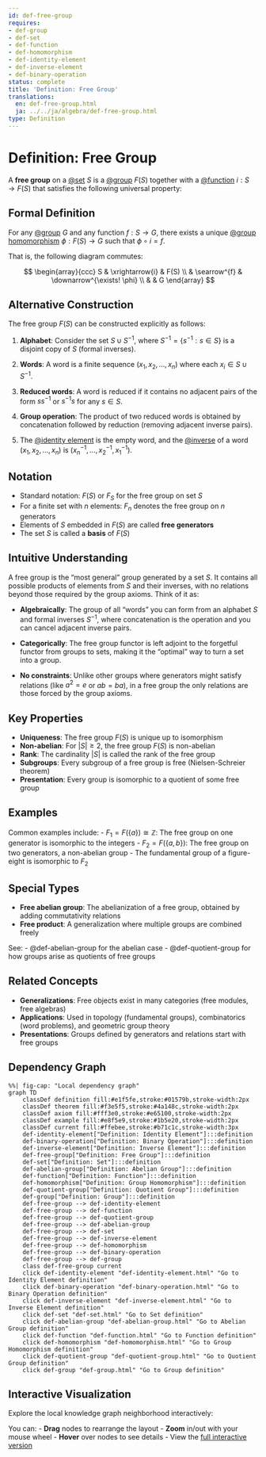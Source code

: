 ```yaml
---
id: def-free-group
requires:
- def-group
- def-set
- def-function
- def-homomorphism
- def-identity-element
- def-inverse-element
- def-binary-operation
status: complete
title: 'Definition: Free Group'
translations:
  en: def-free-group.html
  ja: ../../ja/algebra/def-free-group.html
type: Definition
---
```


# Definition: Free Group {#def-free-group}

A **free group** on a [@set](../logic-set-theory/def-set.qmd) $S$ is a [@group](def-group.qmd) $F(S)$ together with a [@function](../logic-set-theory/def-function.qmd) $i: S \to F(S)$ that satisfies the following universal property:

## Formal Definition

For any [@group](def-group.qmd) $G$ and any function $f: S \to G$, there exists a unique [@group homomorphism](def-homomorphism.qmd) $\phi: F(S) \to G$ such that $\phi \circ i = f$.

That is, the following diagram commutes:

$$
\begin{array}{ccc}
S & \xrightarrow{i} & F(S) \\
& \searrow^{f} & \downarrow^{\exists! \phi} \\
& & G
\end{array}
$$

## Alternative Construction

The free group $F(S)$ can be constructed explicitly as follows:

1. **Alphabet**: Consider the set $S \cup S^{-1}$, where $S^{-1} = \{s^{-1} : s \in S\}$ is a disjoint copy of $S$ (formal inverses).

2. **Words**: A word is a finite sequence $(x_1, x_2, \ldots, x_n)$ where each $x_i \in S \cup S^{-1}$.

3. **Reduced words**: A word is reduced if it contains no adjacent pairs of the form $ss^{-1}$ or $s^{-1}s$ for any $s \in S$.

4. **Group operation**: The product of two reduced words is obtained by concatenation followed by reduction (removing adjacent inverse pairs).

5. The [@identity element](def-identity-element.qmd) is the empty word, and the [@inverse](def-inverse-element.qmd) of a word $(x_1, x_2, \ldots, x_n)$ is $(x_n^{-1}, \ldots, x_2^{-1}, x_1^{-1})$.

## Notation

- Standard notation: $F(S)$ or $F_S$ for the free group on set $S$
- For a finite set with $n$ elements: $F_n$ denotes the free group on $n$ generators
- Elements of $S$ embedded in $F(S)$ are called **free generators**
- The set $S$ is called a **basis** of $F(S)$

## Intuitive Understanding

A free group is the "most general" group generated by a set $S$. It contains all possible products of elements from $S$ and their inverses, with no relations beyond those required by the group axioms. Think of it as:

- **Algebraically**: The group of all "words" you can form from an alphabet $S$ and formal inverses $S^{-1}$, where concatenation is the operation and you can cancel adjacent inverse pairs.

- **Categorically**: The free group functor is left adjoint to the forgetful functor from groups to sets, making it the "optimal" way to turn a set into a group.

- **No constraints**: Unlike other groups where generators might satisfy relations (like $a^2 = e$ or $ab = ba$), in a free group the only relations are those forced by the group axioms.

## Key Properties

- **Uniqueness**: The free group $F(S)$ is unique up to isomorphism
- **Non-abelian**: For $|S| \geq 2$, the free group $F(S)$ is non-abelian
- **Rank**: The cardinality $|S|$ is called the rank of the free group
- **Subgroups**: Every subgroup of a free group is free (Nielsen-Schreier theorem)
- **Presentation**: Every group is isomorphic to a quotient of some free group

## Examples

Common examples include:
- $F_1 = F(\{a\}) \cong \mathbb{Z}$: The free group on one generator is isomorphic to the integers
- $F_2 = F(\{a, b\})$: The free group on two generators, a non-abelian group
- The fundamental group of a figure-eight is isomorphic to $F_2$

## Special Types

- **Free abelian group**: The abelianization of a free group, obtained by adding commutativity relations
- **Free product**: A generalization where multiple groups are combined freely

See:
- @def-abelian-group for the abelian case
- @def-quotient-group for how groups arise as quotients of free groups

## Related Concepts

- **Generalizations**: Free objects exist in many categories (free modules, free algebras)
- **Applications**: Used in topology (fundamental groups), combinatorics (word problems), and geometric group theory
- **Presentations**: Groups defined by generators and relations start with free groups

## Dependency Graph

```mermaid
%%| fig-cap: "Local dependency graph"
graph TD
    classDef definition fill:#e1f5fe,stroke:#01579b,stroke-width:2px
    classDef theorem fill:#f3e5f5,stroke:#4a148c,stroke-width:2px
    classDef axiom fill:#fff3e0,stroke:#e65100,stroke-width:2px
    classDef example fill:#e8f5e9,stroke:#1b5e20,stroke-width:2px
    classDef current fill:#ffebee,stroke:#b71c1c,stroke-width:3px
    def-identity-element["Definition: Identity Element"]:::definition
    def-binary-operation["Definition: Binary Operation"]:::definition
    def-inverse-element["Definition: Inverse Element"]:::definition
    def-free-group["Definition: Free Group"]:::definition
    def-set["Definition: Set"]:::definition
    def-abelian-group["Definition: Abelian Group"]:::definition
    def-function["Definition: Function"]:::definition
    def-homomorphism["Definition: Group Homomorphism"]:::definition
    def-quotient-group["Definition: Quotient Group"]:::definition
    def-group["Definition: Group"]:::definition
    def-free-group --> def-identity-element
    def-free-group --> def-function
    def-free-group --> def-quotient-group
    def-free-group --> def-abelian-group
    def-free-group --> def-set
    def-free-group --> def-inverse-element
    def-free-group --> def-homomorphism
    def-free-group --> def-binary-operation
    def-free-group --> def-group
    class def-free-group current
    click def-identity-element "def-identity-element.html" "Go to Identity Element definition"
    click def-binary-operation "def-binary-operation.html" "Go to Binary Operation definition"
    click def-inverse-element "def-inverse-element.html" "Go to Inverse Element definition"
    click def-set "def-set.html" "Go to Set definition"
    click def-abelian-group "def-abelian-group.html" "Go to Abelian Group definition"
    click def-function "def-function.html" "Go to Function definition"
    click def-homomorphism "def-homomorphism.html" "Go to Group Homomorphism definition"
    click def-quotient-group "def-quotient-group.html" "Go to Quotient Group definition"
    click def-group "def-group.html" "Go to Group definition"
```

## Interactive Visualization

Explore the local knowledge graph neighborhood interactively:

::: {.graph-viz data-id="def-free-group" data-width="700" data-height="500"}
:::

You can:
- **Drag** nodes to rearrange the layout
- **Zoom** in/out with your mouse wheel
- **Hover** over nodes to see details
- View the [full interactive version](../../output/interactive/en/def-free-group.html){target="_blank"}
